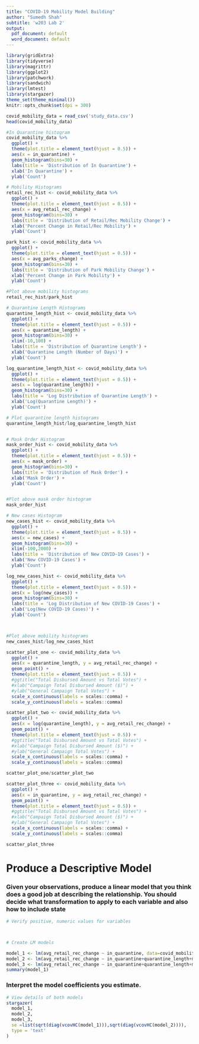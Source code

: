 ```yaml
---
title: "COVID-19 Mobility Model Building"
author: "Sumedh Shah"
subtitle: 'w203 Lab 2'
output:
  pdf_document: default
  word_document: default
---
```





```r
library(gridExtra)                       
library(tidyverse)
library(magrittr)
library(ggplot2)
library(patchwork)
library(sandwich)
library(lmtest)
library(stargazer)
theme_set(theme_minimal())
knitr::opts_chunk$set(dpi = 300)
```

```r
covid_mobility_data = read_csv('study_data.csv')
head(covid_mobility_data)
```


```r
#In Quarantine histogram
covid_mobility_data %>%
  ggplot() +
  theme(plot.title = element_text(hjust = 0.5)) +
  aes(x = in_quarantine) +
  geom_histogram(bins=30) +
  labs(title = 'Distribution of In Quarantine') +
  xlab('In Quarantine') +
  ylab('Count') 

# Mobility Histograms
retail_rec_hist <- covid_mobility_data %>%
  ggplot() +
  theme(plot.title = element_text(hjust = 0.5)) +
  aes(x = avg_retail_rec_change) +
  geom_histogram(bins=30) +
  labs(title = 'Distribution of Retail/Rec Mobility Change') +
  xlab('Percent Change in Retail/Rec Mobility') +
  ylab('Count') 

park_hist <- covid_mobility_data %>%
  ggplot() +
  theme(plot.title = element_text(hjust = 0.5)) +
  aes(x = avg_parks_change) +
  geom_histogram(bins=30) +
  labs(title = 'Distribution of Park Mobility Change') +
  xlab('Percent Change in Park Mobility') +
  ylab('Count') 

#Plot above mobility histograms
retail_rec_hist/park_hist

# Quarantine Length Histograms
quarantine_length_hist <- covid_mobility_data %>%
  ggplot() +
  theme(plot.title = element_text(hjust = 0.5)) +
  aes(x = quarantine_length) +
  geom_histogram(bins=30) +
  xlim(-10,100) +
  labs(title = 'Distribution of Quarantine Length') +
  xlab('Quarantine Length (Number of Days)') +
  ylab('Count')

log_quarantine_length_hist <- covid_mobility_data %>%
  ggplot() +
  theme(plot.title = element_text(hjust = 0.5)) +
  aes(x = log(quarantine_length)) +
  geom_histogram(bins=30) +
  labs(title = 'Log Distribution of Quarantine Length') +
  xlab('Log(Quarantine Length)') +
  ylab('Count')

# Plot quarantine length histograms
quarantine_length_hist/log_quarantine_length_hist


# Mask Order Histogram
mask_order_hist <- covid_mobility_data %>%
  ggplot() +
  theme(plot.title = element_text(hjust = 0.5)) +
  aes(x = mask_order) +
  geom_histogram(bins=30) +
  labs(title = 'Distribution of Mask Order') +
  xlab('Mask Order') +
  ylab('Count') 


#Plot above mask order histogram
mask_order_hist

# New cases Histogram
new_cases_hist <- covid_mobility_data %>%
  ggplot() +
  theme(plot.title = element_text(hjust = 0.5)) +
  aes(x = new_cases) +
  geom_histogram(bins=30) +
  xlim(-100,2000) +
  labs(title = 'Distribution of New COVID-19 Cases') +
  xlab('New COVID-19 Cases') +
  ylab('Count') 

log_new_cases_hist <- covid_mobility_data %>%
  ggplot() +
  theme(plot.title = element_text(hjust = 0.5)) +
  aes(x = log(new_cases)) +
  geom_histogram(bins=30) +
  labs(title = 'Log Distribution of New COVID-19 Cases') +
  xlab('Log(New COVID-19 Cases)') +
  ylab('Count') 



#Plot above mobility histograms
new_cases_hist/log_new_cases_hist


```


```r
scatter_plot_one <- covid_mobility_data %>%
  ggplot() +
  aes(x = quarantine_length, y = avg_retail_rec_change) +
  geom_point() +
  theme(plot.title = element_text(hjust = 0.5)) +
  #ggtitle("Total Disbursed Amount vs Total Votes") +
  #xlab("Campaign Total Disbursed Amount ($)") +
  #ylab("General Campaign Total Votes") +
  scale_x_continuous(labels = scales::comma) +
  scale_y_continuous(labels = scales::comma) 

scatter_plot_two <- covid_mobility_data %>%
  ggplot() +
  aes(x = log(quarantine_length), y = avg_retail_rec_change) +
  geom_point() +
  theme(plot.title = element_text(hjust = 0.5)) +
  #ggtitle("Total Disbursed Amount vs Total Votes") +
  #xlab("Campaign Total Disbursed Amount ($)") +
  #ylab("General Campaign Total Votes") +
  scale_x_continuous(labels = scales::comma) +
  scale_y_continuous(labels = scales::comma) 

scatter_plot_one/scatter_plot_two

scatter_plot_three <- covid_mobility_data %>%
  ggplot() +
  aes(x = in_quarantine, y = avg_retail_rec_change) +
  geom_point() +
  theme(plot.title = element_text(hjust = 0.5)) +
  #ggtitle("Total Disbursed Amount vs Total Votes") +
  #xlab("Campaign Total Disbursed Amount ($)") +
  #ylab("General Campaign Total Votes") +
  scale_x_continuous(labels = scales::comma) +
  scale_y_continuous(labels = scales::comma) 

scatter_plot_three
```



# Produce a Descriptive Model 

### Given your observations, produce a linear model that you think does a good job at describing the relationship. You should decide what transformation to apply to each variable and also how to include state

```r



# Verify positive, numeric values for variables



# Create LM models 

model_1 <- lm(avg_retail_rec_change ~ in_quarantine, data=covid_mobility_data)
model_2 <- lm(avg_retail_rec_change ~ in_quarantine+quarantine_length+mask_order+new_cases, data=covid_mobility_data)
model_3 <- lm(avg_retail_rec_change ~ in_quarantine+quarantine_length+mask_order+new_cases+avg_parks_change, data=covid_mobility_data)
summary(model_1)


```




### Interpret the model coefficients you estimate.
```r

# View details of both models
stargazer( 
  model_1,
  model_2,
  model_3,
  se =list(sqrt(diag(vcovHC(model_1))),sqrt(diag(vcovHC(model_2)))),
  type = 'text'
)

```





